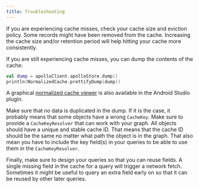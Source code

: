 ```yaml
---
title: Troubleshooting
---
```


If you are experiencing cache misses, check your cache size and eviction policy. Some records might have been removed from the cache. Increasing the cache size and/or retention period will help hitting your cache more consistently.

If you are still experiencing cache misses, you can dump the contents of the cache:


```kotlin
val dump = apolloClient.apolloStore.dump()
println(NormalizedCache.prettifyDump(dump))
```

A graphical [normalized cache viewer](../testing/android-studio-plugin#normalized-cache-viewer) is also available in the Android Studio plugin.

Make sure that no data is duplicated in the dump. If it is the case, it probably means that some objects have a wrong `CacheKey`. Make sure to provide a `CacheKeyResolver` that can work with your graph. All objects should have a unique and stable cache ID. That means that the cache ID should be the same no matter what path the object is in the graph. That also mean you have to include the key field(s) in your queries to be able to use them in the `CacheKeyResolver`.

Finally, make sure to design your queries so that you can reuse fields. A single missing field in the cache for a query will trigger a network fetch. Sometimes it might be useful to query an extra field early on so that it can be reused by other later queries.

